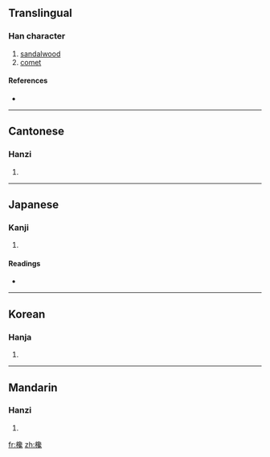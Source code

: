 ==Translingual==

===Han character===
{{Han char|rn=75|rad=木|as=17|sn=21|four=4791<sub>3</sub>|canj=木弓口戈 (DNRI)}}

# [[sandalwood]]
# [[comet]]

====References====
* {{Han ref|kx=0562.340|dkj=15903|dj=0951.130|hdz=21321.110|uh=6B03|ud=27395|bh=F5D0|bd=62928}}

----

==Cantonese==

===Hanzi===
{{yue-hanzi|jyut=|y=chaam4}}

# {{defn|Cantonese|sort=木17}}

----

==Japanese==

===Kanji===
{{ja-kanji|grade=|rs=木17}}

# {{defn|Japanese|sort=木17}}

====Readings====
* {{ja-readings|on=[[さん]] (san), [[せん]] (sen)|kun=}}

----

==Korean==

===Hanja===
{{ko-hanja|hangeul=참|eumhun=|rv=cham|mr=ch'am|y=cham}}

# {{defn|Korean|sort=木17}}

----

==Mandarin==

===Hanzi===
{{cmn-hanzi|pin=[[chán]] ([[chan2]])|wg=ch'an<sup>2</sup>}}

# {{defn|Mandarin|sort=木17}}

[[fr:欃]]
[[zh:欃]]